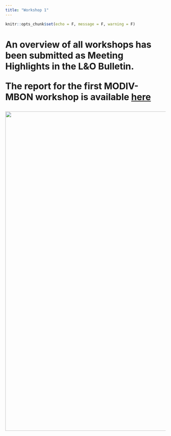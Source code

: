 ```yaml
---
title: "Workshop 1"
---
```


```r
knitr::opts_chunk$set(echo = F, message = F, warning = F)
```
<body>

<h1>
An overview of all workshops has been submitted as Meeting Highlights in the L&O Bulletin.

The report for the first MODIV-MBON workshop is available
[here](docs/MBON_MODIV_workshop_report.pdf)

<img src="images/workshop_report.PNG" width="1000px"/>

<h1>

</body>
